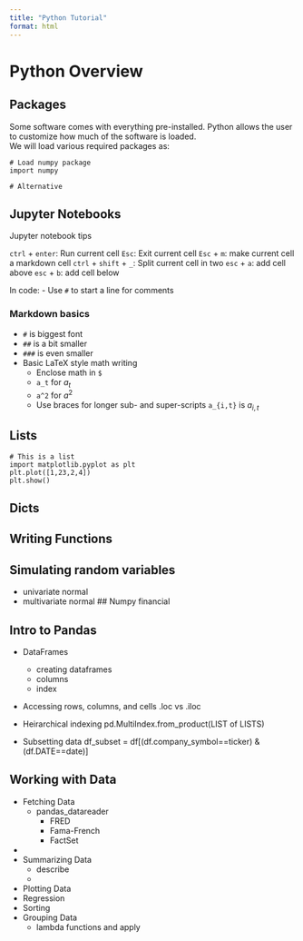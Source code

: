 ```yaml
---
title: "Python Tutorial"
format: html
---
```



# Python Overview
## Packages

Some software comes with everything pre-installed.  Python allows the user to customize how much of the software is loaded.  
We will load various required packages as:

``` .python
# Load numpy package
import numpy

# Alternative 

```

## Jupyter Notebooks

Jupyter notebook tips

`ctrl` + `enter`: Run current cell
`Esc`: Exit current cell
`Esc` + `m`: make current cell a markdown cell
`ctrl` + `shift` + `_`: Split current cell in two
`esc` + `a`: add cell above
`esc` + `b`: add cell below



In code:
- Use `#` to start a line for comments

### Markdown basics
- `#` is biggest font
- `##` is a bit smaller
- `###` is even smaller
- Basic LaTeX style math writing
  - Enclose math in `$`
  - `a_t` for $a_t$
  - `a^2` for $a^2$
  - Use braces for longer sub- and super-scripts `a_{i,t}` is $a_{i,t}$



## Lists

``` .python
# This is a list  
import matplotlib.pyplot as plt
plt.plot([1,23,2,4])
plt.show()
```

## Dicts
## Writing Functions
## Simulating random variables
- univariate normal
- multivariate normal
## Numpy financial

## Intro to Pandas
- DataFrames
  - creating dataframes
  - columns
  - index
- Accessing rows, columns, and cells
.loc vs .iloc
- Heirarchical indexing
pd.MultiIndex.from_product(LIST of LISTS)

- Subsetting data
df_subset = df[(df.company_symbol==ticker) & (df.DATE==date)]

## Working with Data
- Fetching Data
  - pandas_datareader
    - FRED
    - Fama-French
    - FactSet

- 
- Summarizing Data
  - describe
  - 
- Plotting Data
- Regression
- Sorting
- Grouping Data
  - lambda functions and apply
